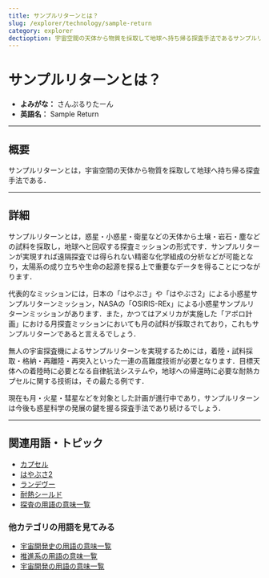 ```yaml
---
title: サンプルリターンとは？
slug: /explorer/technology/sample-return
category: explorer
dectioption: 宇宙空間の天体から物質を採取して地球へ持ち帰る探査手法であるサンプルリターンの意味・定義・内容について解説します．
---
```



<Head>
  <script type="application/ld+json">
    {`{
      "@context": "https://schema.org",
      "@type": "DefinedTerm",
      "name": "サンプルリターン",
      "inDefinedTermSet": "https://space-dev-terms.pages.dev",
      "termCode": "explorer/technology/sample-return",
      "description": "宇宙空間の天体から物質を採取して地球へ持ち帰る探査手法であるサンプルリターンの意味・定義・内容について解説します．",
      "url": "https://space-dev-terms.pages.dev/docs/explorer/technology/sample-return"
    }`}
  </script>
</Head>

# サンプルリターンとは？

- **よみがな：** さんぷるりたーん  
- **英語名：** Sample Return  

---

## 概要

サンプルリターンとは，宇宙空間の天体から物質を採取して地球へ持ち帰る探査手法である．

---

## 詳細

サンプルリターンとは，惑星・小惑星・衛星などの天体から土壌・岩石・塵などの試料を採取し，地球へと回収する探査ミッションの形式です．サンプルリターンが実現すれば遠隔探査では得られない精密な化学組成の分析などが可能となり，太陽系の成り立ちや生命の起源を探る上で重要なデータを得ることにつながります．

代表的なミッションには，日本の「はやぶさ」や「はやぶさ2」による小惑星サンプルリターンミッション，NASAの「OSIRIS-REx」による小惑星サンプルリターンミッションがあります．また，かつてはアメリカが実施した「アポロ計画」における月探査ミッションにおいても月の試料が採取されており，これもサンプルリターンであると言えるでしょう．

無人の宇宙探査機によるサンプルリターンを実現するためには，着陸・試料採取・格納・再離陸・再突入といった一連の高難度技術が必要となります．目標天体への着陸時に必要となる自律航法システムや，地球への帰還時に必要な耐熱カプセルに関する技術は，その最たる例です．

現在も月・火星・彗星などを対象とした計画が進行中であり，サンプルリターンは今後も惑星科学の発展の鍵を握る探査手法であり続けるでしょう．

---

## 関連用語・トピック

- [カプセル](/docs/explorer/technology/capsule)
- [はやぶさ2](/docs/explorer/mission/hayabusa2)
- [ランデヴー](/docs/explorer/technology/rendezvous)
- [耐熱シールド](/docs/explorer/technology/heat-shield)
- [探査の用語の意味一覧](/docs/category/explorer)

### 他カテゴリの用語を見てみる
- [宇宙開発史の用語の意味一覧](/docs/category/history)
- [推進系の用語の意味一覧](/docs/category/propulsion)
- [宇宙開発の用語の意味一覧](/docs/category/glossary)